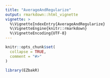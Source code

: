 ```yaml
---
title: "AverageAndRegularize"
output: rmarkdown::html_vignette
vignette: >
  %\VignetteIndexEntry{AverageAndRegularize}
  %\VignetteEngine{knitr::rmarkdown}
  %\VignetteEncoding{UTF-8}
---
```


```r
knitr::opts_chunk$set(
  collapse = TRUE,
  comment = "#>"
)
```

```r
library(EZbakR)
```
